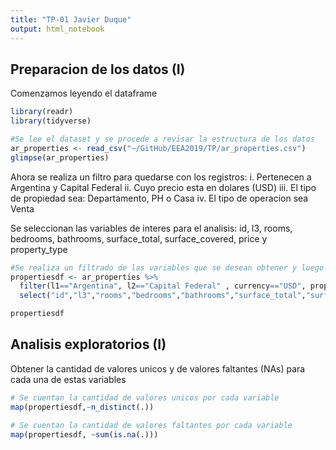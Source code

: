```yaml
---
title: "TP-01 Javier Duque"
output: html_notebook
---
```


## Preparacion de los datos (I)

Comenzamos leyendo el dataframe 

```r
library(readr)
library(tidyverse)

#Se lee el dataset y se procede a revisar la estructura de los datos
ar_properties <- read_csv("~/GitHub/EEA2019/TP/ar_properties.csv")
glimpse(ar_properties)
```

Ahora se realiza un filtro para quedarse con los registros:
i.   Pertenecen a Argentina y Capital Federal
ii.  Cuyo precio esta en dolares (USD)
iii. El tipo de propiedad sea: Departamento, PH o Casa
iv.  El tipo de operacion sea Venta

Se seleccionan las variables de interes para el analisis:
id, l3, rooms, bedrooms, bathrooms, surface_total, surface_covered, price y property_type

```r
#Se realiza un filtrado de las variables que se desean obtener y luego se seleccionan las variables de interes
propertiesdf <- ar_properties %>% 
  filter(l1=="Argentina", l2=="Capital Federal" , currency=="USD", property_type== "Departamento"|property_type=="PH"| property_type=="Casa", operation_type=="Venta")%>%
  select("id","l3","rooms","bedrooms","bathrooms","surface_total","surface_covered", "price","property_type")

propertiesdf
```

## Analisis exploratorios (I)

Obtener la cantidad de valores unicos y de valores faltantes (NAs) para cada una de estas variables
```r
# Se cuentan la cantidad de valores unicos por cada variable
map(propertiesdf,~n_distinct(.))

```
```r
# Se cuentan la cantidad de valores faltantes por cada variable
map(propertiesdf, ~sum(is.na(.)))
```
